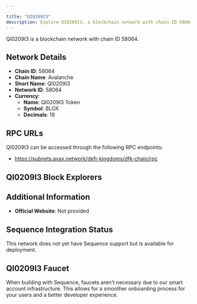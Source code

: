 ```yaml
---

title: "QI0209I3"
description: Explore QI0209I3, a blockchain network with chain ID 58064. Learn about its native currency, QI0209I3 Token, and how to interact with the network.
---
```




QI0209I3 is a blockchain network with chain ID 58064.

## Network Details

- **Chain ID**: 58064
- **Chain Name**: Avalanche
- **Short Name**: QI0209I3
- **Network ID**: 58064
- **Currency**: 
  - **Name**: QI0209I3 Token
  - **Symbol**: BLOX
  - **Decimals**: 18

## RPC URLs

QI0209I3 can be accessed through the following RPC endpoints:

- https://subnets.avax.network/defi-kingdoms/dfk-chain/rpc

## QI0209I3 Block Explorers



## Additional Information

- **Official Website**: Not provided

## Sequence Integration Status

This network does not yet have Sequence support but is available for deployment.

## QI0209I3 Faucet

When building with Sequence, faucets aren't necessary due to our smart account infrastructure. This allows for a smoother onboarding process for your users and a better developer experience.

